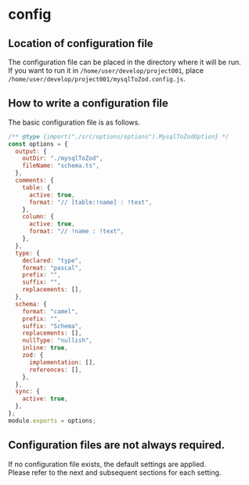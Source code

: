 # config

## Location of configuration file

The configuration file can be placed in the directory where it will be run.  
If you want to run it in `/home/user/develop/project001`, place `/home/user/develop/project001/mysqlToZod.config.js`.

## How to write a configuration file

The basic configuration file is as follows.

```js
/** @type {import("./src/options/options").MysqlToZodOption} */
const options = {
  output: {
    outDir: "./mysqlToZod",
    fileName: "schema.ts",
  },
  comments: {
    table: {
      active: true,
      format: "// [table:!name] : !text",
    },
    column: {
      active: true,
      format: "// !name : !text",
    },
  },
  type: {
    declared: "type",
    format: "pascal",
    prefix: "",
    suffix: "",
    replacements: [],
  },
  schema: {
    format: "camel",
    prefix: "",
    suffix: "Schema",
    replacements: [],
    nullType: "nullish",
    inline: true,
    zod: {
      implementation: [],
      references: [],
    },
  },
  sync: {
    active: true,
  },
};
module.exports = options;
```

## Configuration files are not always required.

If no configuration file exists, the default settings are applied.  
Please refer to the next and subsequent sections for each setting.
